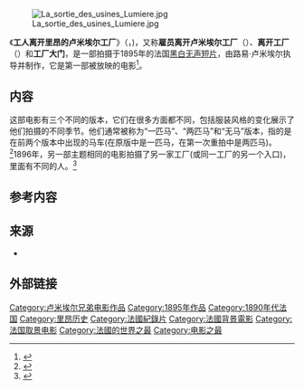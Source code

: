 {{Infobox film
| name           = 工人离开里昂的卢米埃尔工厂(Workers Leaving the Lumiere Factory in Lyon)
| image          = SortiedesOuvriersdel1895-01.jpg
| image_size     =
| caption        = 工人离开卢米埃尔工厂的截屏。
| director       = [[盧米埃兄弟|盧米埃兄弟]]
| producer       = 路易·卢米埃尔
| writer         =
| narrator       =
| starring       =
| music          =
| cinematography = 路易·卢米埃尔
| editing        =
| distributor    = [[卢米埃尔|路易]]
| released       = 1895年3月22日（法国）<br> 1896年2月20日（英国）<br> 1970年3月22日（丹麦电视台首映）
| runtime        = 46秒
| country        = 法国
| language       = [[无声电影|无声电影]]
| budget         =
| gross          =
| preceded_by    =
| followed_by    =
}}
[[File:La_sortie_des_usines_Lumiere.jpg|thumb]]

《'''工人离开里昂的卢米埃尔工厂'''》（{{lang-fr|La Sortie de l'Usine Lumière à Lyon}}，{{lang-en|Workers Leaving The Lumière Factory in Lyon}})，又称'''雇员离开卢米埃尔工厂'''（{{lang-en|Employees Leaving the Lumière Factory}}）、'''离开工厂'''（{{lang-en|Exiting the Factory}}）和'''工厂大门'''，是一部拍摄于1895年的法国[[黑白|黑白]][[无声|无声]][[短片|短片]]，由路易·卢米埃尔执导并制作，它是第一部被放映的电影<ref name="Encarta">{{Cite web |url=http://encarta.msn.com/encyclopedia_761573634/Lumi%C3%A8re.html |title=Lumière |work=Microsoft Encarta Online Encyclopedia 2007 |access-date=2007-03-18 |archive-date=25 January 2008 |archive-url=https://web.archive.org/web/20080125065813/http://encarta.msn.com/encyclopedia_761573634/Lumi%C3%A8re.html |url-status=dead }}</ref>。

==内容==
这部电影有三个不同的版本，它们在很多方面都不同，包括服装风格的变化展示了他们拍摄的不同季节。他们通常被称为“一匹马”、“两匹马”和“无马”版本，指的是在前两个版本中出现的马车(在原版中是一匹马，在第一次重拍中是两匹马)。<ref>{{Cite web |url=https://www.imdb.com/title/tt0000010/alternateversions |title=Alternative Versions of ''Workers Leaving the Lumière Factory'' |publisher=IMDb |access-date=2007-03-18 |archive-date=2017-01-22 |archive-url=https://web.archive.org/web/20170122054954/http://www.imdb.com/title/tt0000010/alternateversions }}</ref>1896年，另一部主题相同的电影拍摄了另一家工厂(或同一工厂的另一个入口)，里面有不同的人。<ref>{{Cite web |url=https://centuryfilmproject.org/2016/01/26/leaving-the-factory-alternate-1896/ |title=Leaving the Factory (Alternate) (1896) |date=2016-01-27 |website=Century Film Project |language=en-US |access-date=2018-08-16 |archive-date=2021-04-17 |archive-url=https://web.archive.org/web/20210417220631/https://centuryfilmproject.org/2016/01/26/leaving-the-factory-alternate-1896/ }}</ref>

==参考内容==
{{reflist}}
==来源==
* {{cite book|last1=Chardère|first1= Bernard|last2= Borgé|first2= Guy |last3= Borgé|first3= Marjorie |date=1985|title=Les Lumière|location= Paris|publisher= Bibliothèque des Arts|ISBN=2-85047-068-6|language=fr }}

==外部链接==
{{Spoken Wikipedia|Workers_Leaving_the_Lumière_Factory.ogg|2019年|09月17日|英文}}
[[Category:卢米埃尔兄弟电影作品|Category:卢米埃尔兄弟电影作品]]
[[Category:1895年作品|Category:1895年作品]]
[[Category:1890年代法国|Category:1890年代法国]]
[[Category:里昂历史|Category:里昂历史]]
[[Category:法國紀錄片|Category:法國紀錄片]]
[[Category:法國背景電影|Category:法國背景電影]]
[[Category:法国取景电影|Category:法国取景电影]]
[[Category:法國的世界之最|Category:法國的世界之最]]
[[Category:电影之最|Category:电影之最]]